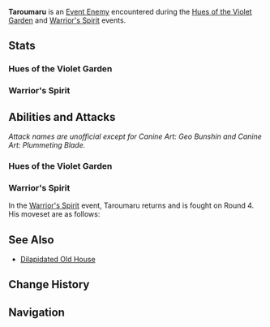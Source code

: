 {{DISPLAYTITLE:Taroumaru}}
{{About|the event-exclusive enemy|the NPC|Taroumaru}}
{{Enemy Infobox
|name     = Taroumaru
|title    = Deposit Stolen, Teahouse Boss Enraged;Unanticipated Contrivance
|image    = Enemy Taroumaru.png
|dmgtype  = Physical
|dmgtype2 = Electro
|dmgtype3 = Pyro
|weakpoint = no
|type     = Event Enemies
|family   = 
|group    = 
|location = [[Inazuma]]
|ability1 = Fury
}}
'''Taroumaru''' is an [[Event Enemy]] encountered during the [[Hues of the Violet Garden/Clash of Lone Blades|Hues of the Violet Garden]] and [[Warrior's Spirit]] events.

==Stats==
===Hues of the Violet Garden===
{{Enemy Stats
|res1 = Normal

|res2      = Stunned
|phys_res2 = -140%

|hp_ratio  = 7
|hp_type   = 2
|atk_ratio = 2
|hide_notes = 1
}}

===Warrior's Spirit===
{{Enemy Stats
|res1 = Normal

|res2      = Stunned
|phys_res2 = 0%

|hp_ratio  = 8.66018845701
|hp_type   = 2
|atk_ratio = 2
|atk_type  = 2
|hide_notes = 1
}}

==Abilities and Attacks==
''Attack names are unofficial except for Canine Art: Geo Bunshin and Canine Art: Plummeting Blade.''

===Hues of the Violet Garden===
{{Enemy Attacks
|enemy = Taroumaru

|name_1 = Block
|desc_1 = While not attacking, blocks all incoming DMG.

|name_2 = Fury
|desc_2 = Attacking Taroumaru or performing Perfect Parries against his attacks will cause Taroumaru's [[Fury]] meter to fill up. Once it is full, Taroumaru will perform '''Slash Combo 2''', which can be Perfectly Parried to knock him down. While down, Taroumaru takes increased DMG.

|name_3 = Slash Combo
|desc_3 = Performs consecutive slashes with its sword.
* '''Combo 1:''' Performs a horizontal and upwards slash at the player, before performing a flurry of slashes around itself, dealing '''50% ATK''', '''50% ATK''', '''35% ATK * 4''' as {{Color|AoE Physical DMG}} with each move respectively.
* '''Combo 2:''' Charges at the player while continuously slashing, dealing '''30% ATK''' as {{Color|Physical DMG}} on hit, before performing a spinning slash, dealing '''100% ATK''' as {{Color|AoE Physical DMG}}.
|file_3 = Taroumaru Slash Combo 1
|caption_3 = Slash Combo 1
|file_3_2 = Taroumaru Slash Combo 2 1
|caption_3_2 = Slash Combo 2
|file_3_3 = Taroumaru Slash Combo 2 2
|caption_3_3 = Slash Combo 2 (Parried)

|name_4 = Canine Art: Plummeting Blade
|desc_4 = Teleports to the player's location and marks an area around it, calling down thunder and dealing '''100% ATK''' as {{Color|AoE Electro DMG}} in the marked area shortly after.
|file_4 = Taroumaru Canine Art Plummeting Blade

|name_5 = Canine Art: Geo Bunshin
|desc_5 = Teleports away and leaves a {{Color|Geo}} Bunshin Bomb at its original location that marks an area around it before detonating, dealing '''75% ATK''' as {{Color|AoE Pyro DMG}} in the marked area. This attack is also used to recover from the stunned state.
|file_5 = Taroumaru Canine Art Geo Bunshin

|name_6 = Thunderblades
|desc_6 = Launches three vertical blades at the player, each dealing '''6% ATK''', '''15% ATK''', '''60% ATK''' respectively as {{Color|Electro DMG}} on hit. The player can Perfect Parry these waves to deflect them and deal DMG to Taroumaru instead.
|file_6 = Taroumaru Thunderblades 1
|file_6_2 = Taroumaru Thunderblades 2
|caption_6_2 = Thunderblades (Deflected)
}}

===Warrior's Spirit===
In the [[Warrior's Spirit]] event, Taroumaru returns and is fought on Round 4. His moveset are as follows:
{{Enemy Attacks
|enemy = Taroumaru 2

|name_1 = Slash Combo
|desc_1 = Performs consecutive slashes with its sword.
* '''Combo 1:''' Performs a horizontal and upwards slash at the player, before performing a flurry of slashes around itself, dealing '''50% ATK''', '''50% ATK''', '''35% ATK * 4''' as {{Color|AoE Physical DMG}} with each move respectively. In Normal/Hard difficulties, only the first/the first two slashes will be performed respectively.
* '''Ultimate Technique: Combo 2:''' Charges at the player while continuously slashing, dealing '''30% ATK''' as {{Color|Physical DMG}} on hit, before performing a spinning slash, dealing '''100% ATK''' as {{Color|AoE Physical DMG}}. [[Parry]]ing this attack will trigger a counterattack.
|file_1 = Taroumaru 2 Slash Combo 1
|caption_1 = Slash Combo 1
|file_1_2 = Taroumaru 2 Slash Combo 2 1
|caption_1_2 = Slash Combo 2
|file_1_3 = Taroumaru 2 Slash Combo 2 2
|caption_1_3 = Slash Combo 2 (Parried)

|name_2 = Canine Art: Plummeting Blade
|desc_2 = Teleports to the player's location and marks an area around it, calling down thunder and dealing '''100% ATK''' as {{Color|AoE Electro DMG}} in the marked area shortly after. This attack is repeated 2/3/5 times in Normal/Hard/Pro difficulties respectively.
|file_2 = Taroumaru 2 Canine Art Plummeting Blade

|name_3 = Stunned
|desc_3 = When hit by a Perfect Parry counterattack or a Honed Technique, becomes stunned for 3 or 5 seconds respectively with decreased [[Physical RES]].
|file_3  = Taroumaru 2 Staggered
}}

==See Also==
* [[Dilapidated Old House]]

==Change History==
{{Change History|2.6}}

==Navigation==
{{Enemy Navbox|Special}}